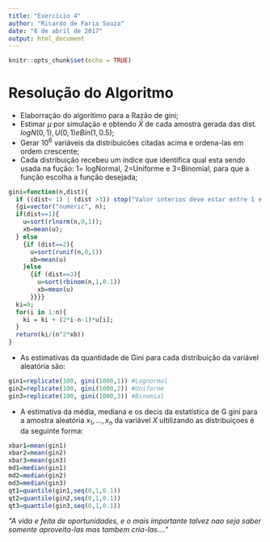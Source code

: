 ```yaml
---
title: "Exercicio 4"
author: "Ricardo de Faria Souza"
date: "8 de abril de 2017"
output: html_document
---
```


```r
knitr::opts_chunk$set(echo = TRUE)
```

# Resolução do Algoritmo

* Elaborração do algoritimo para a Razão de gini;
* Estimar $\mu$ por simulação e obtendo $\bar{X}$ de cada amostra gerada das dist. $logN(0,1), U(0,1) e Bin(1,0.5)$; 
* Gerar $10^6$ variáveis da distribuicões citadas acima e ordena-las em ordem crescente;
* Cada distribuição recebeu um índice que identifica qual esta sendo usada na fução: 1= logNormal, 2=Uniforme e 3=Binomial, para que a função escolha a função desejada;


```r
gini=function(n,dist){
  if ((dist< 1) | (dist >3)) stop("Valor interios deve estar entre 1 e 3!")
  {gi=vector("numeric", n);
  if(dist==1){
    u=sort(rlnorm(n,0,1));
    xb=mean(u);
  } else 
    {if (dist==2){
      u=sort(runif(n,0,1))
      xb=mean(u)  
    }else 
      {if (dist==3){
        u=sort(rbinom(n,1,0.1))
        xb=mean(u)  
      }}}} 
  ki=0;
  for(i in 1:n){
    ki = ki + (2*i-n-1)*u[i];
  }
  return(ki/(n^2*xb))
}
```
* As estimativas da quantidade de Gini para cada distribuição da variável aleatória são:

```r
gin1=replicate(100, gini(1000,1)) #Lognormal
gin2=replicate(100, gini(1000,2)) #Uniforme
gin3=replicate(100, gini(1000,3)) #Binomial
```

* A estimativa da média, mediana e os decis da estatística de G gini para a amostra aleatória $x_{1},...,x_{n}$ da variável $X$ ultilizando as distribuiçoes é da seguinte forma:


```r
xbar1=mean(gin1) 
xbar2=mean(gin2) 
xbar3=mean(gin3) 
md1=median(gin1)
md2=median(gin2)
md3=median(gin3)
qt1=quantile(gin1,seq(0,1,0.1))
qt2=quantile(gin2,seq(0,1,0.1))
qt3=quantile(gin3,seq(0,1,0.1))
```


$\textit{"A vida e feita de oportunidades, e o mais importante talvez nao seja saber somente aproveita-las mas tambem cria-las...."}$
